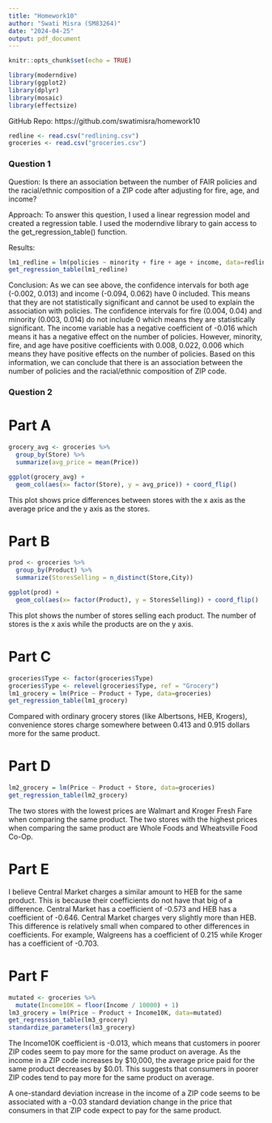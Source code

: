 ```yaml
---
title: "Homework10"
author: "Swati Misra (SM83264)"
date: "2024-04-25"
output: pdf_document
---
```


```r
knitr::opts_chunk$set(echo = TRUE)

library(moderndive)
library(ggplot2)
library(dplyr)
library(mosaic)
library(effectsize)

```

GitHub Repo: https://github.com/swatimisra/homework10

```r
redline <- read.csv("redlining.csv")
groceries <- read.csv("groceries.csv")
```

### Question 1


Question: Is there an association between the number of FAIR policies and the racial/ethnic composition of a ZIP code after adjusting for fire, age, and income?

Approach: To answer this question, I used a linear regression model and created a regression table. I used the moderndive library to gain access to the get_regression_table() function. 

Results:

```r
lm1_redline = lm(policies ~ minority + fire + age + income, data=redline)
get_regression_table(lm1_redline)
```

Conclusion: As we can see above, the confidence intervals for both age (-0.002, 0.013) and income (-0.094, 0.062) have 0 included. This means that they are not statistically significant and cannot be used to explain the association with policies. The confidence intervals for fire (0.004, 0.04) and minority (0.003, 0.014) do not include 0 which means they are statistically significant. The income variable has a negative coefficient of -0.016 which means it has a negative effect on the number of policies. However, minority, fire, and age have positive coefficients with 0.008, 0.022, 0.006 which means they have positive effects on the number of policies. Based on this information, we can conclude that there is an association between the number of policies and the racial/ethnic composition of ZIP code. 

### Question 2

# Part A

```r
grocery_avg <- groceries %>%
  group_by(Store) %>%
  summarize(avg_price = mean(Price))

ggplot(grocery_avg) +
  geom_col(aes(x= factor(Store), y = avg_price)) + coord_flip()

```

This plot shows price differences between stores with the x axis as the average price and the y axis as the stores. 

# Part B
```r
prod <- groceries %>%
  group_by(Product) %>%
  summarize(StoresSelling = n_distinct(Store,City))

ggplot(prod) +
  geom_col(aes(x= factor(Product), y = StoresSelling)) + coord_flip()

```

This plot shows the number of stores selling each product. The number of stores is the x axis while the products are on the y axis. 


# Part C

```r

groceries$Type <- factor(groceries$Type)
groceries$Type <- relevel(groceries$Type, ref = "Grocery")
lm1_grocery = lm(Price ~ Product + Type, data=groceries)
get_regression_table(lm1_grocery)
```

Compared with ordinary grocery stores (like Albertsons, HEB, Krogers), convenience stores charge somewhere between 0.413 and 0.915 dollars more for the same product. 

# Part D

```r
lm2_grocery = lm(Price ~ Product + Store, data=groceries)
get_regression_table(lm2_grocery)
```

The two stores with the lowest prices are Walmart and Kroger Fresh Fare when comparing the same product. The two stores with the highest prices when comparing the same product are Whole Foods and Wheatsville Food Co-Op. 

# Part E

I believe Central Market charges a similar amount to HEB for the same product. This is because their coefficients do not have that big of a difference. Central Market has a coefficient of -0.573 and HEB has a coefficient of -0.646. Central Market charges very slightly more than HEB. This difference is relatively small when compared to other differences in coefficients. For example, Walgreens has a coefficient of 0.215 while Kroger has a coefficient of -0.703. 

# Part F

```r
mutated <- groceries %>%
  mutate(Income10K = floor(Income / 10000) + 1)
lm3_grocery = lm(Price ~ Product + Income10K, data=mutated)
get_regression_table(lm3_grocery)
standardize_parameters(lm3_grocery)

```

The Income10K coefficient is -0.013, which means that customers in poorer ZIP codes seem to pay more for the same product on average. As the income in a ZIP code increases by $10,000, the average price paid for the same product decreases by $0.01. This suggests that consumers in poorer ZIP codes tend to pay more for the same product on average. 

A one-standard deviation increase in the income of a ZIP code seems to be associated with a -0.03 standard deviation change in the price that consumers in that ZIP code expect to pay for the same product. 

















